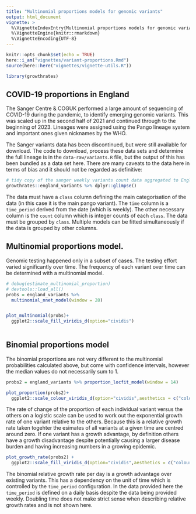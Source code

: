 ```yaml
---
title: "Multinomial proportions models for genomic variants"
output: html_document
vignette: >
  %\VignetteIndexEntry{Multinomial proportions models for genomic variants}
  %\VignetteEngine{knitr::rmarkdown}
  %\VignetteEncoding{UTF-8}
---
```


```r
knitr::opts_chunk$set(echo = TRUE)
here::i_am("vignettes/variant-proportions.Rmd")
source(here::here("vignettes/vignette-utils.R"))

library(growthrates)

```

## COVID-19 proportions in England

The Sanger Centre & COGUK performed a large amount of sequencing of COVID-19 
during the pandemic, to identify emerging genomic variants. This was scaled up in 
the second half of 2021 and continued through to the beginning of 2023. Lineages
were assigned using the Pango lineage system and important ones given nicknames
by the WHO.

The Sanger variants data has been discontinued, but were still available for
download. The code to download, process these data sets and determine the full
lineage is in the `data-raw/variants.R` file, but the output of this has been 
bundled as a data set here. There are many caveats to the data here in terms of 
bias and it should not be regarded as definitive:

```r

# tidy copy of the sanger weekly variants count data aggregated to England level
growthrates::england_variants %>% dplyr::glimpse()

```

The data must have a `class` column defining the main categorisation of the data
(in this case it is the main pango variant). The `time` column is a
`time_period` derived from the date (which is weekly). The other necessary
column is the `count` column which is integer counts of each `class`. The data
must be grouped by `class`. Multiple models can be fitted simultaneously if the
data is grouped by other columns.

## Multinomial proportions model.

Genomic testing happened only in a subset of cases. The testing effort varied 
significantly over time. The frequency of each variant over time can be determined
with a multinomial model.

```r
# debug(estimate_multinomial_proportion)
# devtools::load_all()
probs = england_variants %>% 
  multinomial_nnet_model(window = 28)


plot_multinomial(probs)+
  ggplot2::scale_fill_viridis_d(option="cividis")
  
```

## Binomial proportions model

The binomial proportions are not very different to the multinomial probabilities
calculated above, but come with confidence intervals, however the median values
do not necessarily sum to 1.

```r

probs2 = england_variants %>% proportion_locfit_model(window = 14)

plot_proportion(probs2)+
  ggplot2::scale_colour_viridis_d(option="cividis",aesthetics = c("colour","fill"))

```

The rate of change of the proportion of each individual variant versus the
others on a logistic scale can be used to work out the exponential growth rate
of one variant relative to the others. Because this is a relative growth rate
taken togehter the esimates of all variants at a given time are centred around
zero. If one variant has a growth advantage, by definition others have a growth
disadvantage despite potentially causing a larger disease burden and having
increasing numbers in a growing epidemic.

```r

plot_growth_rate(probs2) +
  ggplot2::scale_fill_viridis_d(option="cividis",aesthetics = c("colour","fill"))

```

The binomial relative growth rate per day is a growth advantage over existing variants.
This has a dependency on the unit of time which is controlled by the `time_period`
configuration. In the data provided here the `time_period` is defined on a daily basis
despite the data being provided weekly. Doubling time does not make strict sense when
describing relative growth rates and is not shown here.

